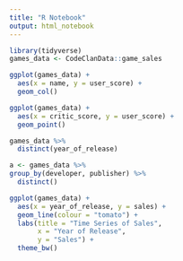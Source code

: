 ```yaml
---
title: "R Notebook"
output: html_notebook
---
```


```r
library(tidyverse)
games_data <- CodeClanData::game_sales

ggplot(games_data) +
  aes(x = name, y = user_score) +
  geom_col()
```

```r
ggplot(games_data) +
  aes(x = critic_score, y = user_score) +
  geom_point()

games_data %>% 
  distinct(year_of_release)
```

```r
a <- games_data %>% 
group_by(developer, publisher) %>% 
  distinct()
```


```r
ggplot(games_data) +
  aes(x = year_of_release, y = sales) +
  geom_line(colour = "tomato") +
  labs(title = "Time Series of Sales",
       x = "Year of Release",
       y = "Sales") +
  theme_bw()
```


